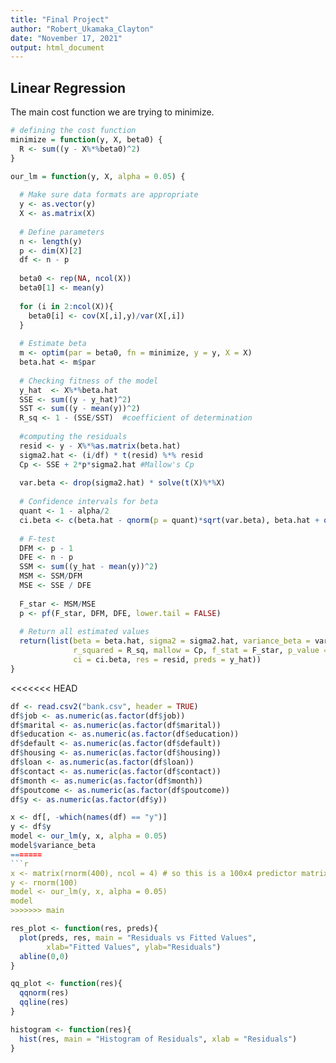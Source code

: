 ```yaml
---
title: "Final Project"
author: "Robert_Ukamaka_Clayton"
date: "November 17, 2021"
output: html_document
---
```



## Linear Regression

The main cost function we are trying to minimize.
```r
# defining the cost function
minimize = function(y, X, beta0) {
  R <- sum((y - X%*%beta0)^2)
}
```

```r
our_lm = function(y, X, alpha = 0.05) {
  
  # Make sure data formats are appropriate
  y <- as.vector(y)
  X <- as.matrix(X)
  
  # Define parameters
  n <- length(y)
  p <- dim(X)[2]
  df <- n - p
  
  beta0 <- rep(NA, ncol(X))
  beta0[1] <- mean(y)
  
  for (i in 2:ncol(X)){ 
    beta0[i] <- cov(X[,i],y)/var(X[,i])
  }
  
  # Estimate beta
  m <- optim(par = beta0, fn = minimize, y = y, X = X)
  beta.hat <- m$par
  
  # Checking fitness of the model
  y_hat  <- X%*%beta.hat
  SSE <- sum((y - y_hat)^2)
  SST <- sum((y - mean(y))^2)
  R_sq <- 1 - (SSE/SST)  #coefficient of determination
  
  #computing the residuals
  resid <- y - X%*%as.matrix(beta.hat)
  sigma2.hat <- (i/df) * t(resid) %*% resid
  Cp <- SSE + 2*p*sigma2.hat #Mallow's Cp
  
  var.beta <- drop(sigma2.hat) * solve(t(X)%*%X)
  
  # Confidence intervals for beta
  quant <- 1 - alpha/2
  ci.beta <- c(beta.hat - qnorm(p = quant)*sqrt(var.beta), beta.hat + qnorm(p = quant)*sqrt(var.beta))
  
  # F-test
  DFM <- p - 1
  DFE <- n - p
  SSM <- sum((y_hat - mean(y))^2)
  MSM <- SSM/DFM
  MSE <- SSE / DFE
  
  F_star <- MSM/MSE
  p <- pf(F_star, DFM, DFE, lower.tail = FALSE)
  
  # Return all estimated values
  return(list(beta = beta.hat, sigma2 = sigma2.hat, variance_beta = var.beta,
              r_squared = R_sq, mallow = Cp, f_stat = F_star, p_value = p, 
              ci = ci.beta, res = resid, preds = y_hat))
}

```


<<<<<<< HEAD
```r
df <- read.csv2("bank.csv", header = TRUE)
df$job <- as.numeric(as.factor(df$job))
df$marital <- as.numeric(as.factor(df$marital))
df$education <- as.numeric(as.factor(df$education))
df$default <- as.numeric(as.factor(df$default))
df$housing <- as.numeric(as.factor(df$housing))
df$loan <- as.numeric(as.factor(df$loan))
df$contact <- as.numeric(as.factor(df$contact))
df$month <- as.numeric(as.factor(df$month))
df$poutcome <- as.numeric(as.factor(df$poutcome))
df$y <- as.numeric(as.factor(df$y))

x <- df[, -which(names(df) == "y")]
y <- df$y
model <- our_lm(y, x, alpha = 0.05)
model$variance_beta
=======
```r
x <- matrix(rnorm(400), ncol = 4) # so this is a 100x4 predictor matrix 
y <- rnorm(100)
model <- our_lm(y, x, alpha = 0.05)
model
>>>>>>> main
```


```r
res_plot <- function(res, preds){
  plot(preds, res, main = "Residuals vs Fitted Values",
        xlab="Fitted Values", ylab="Residuals")
  abline(0,0)
}
```


```r
qq_plot <- function(res){
  qqnorm(res)
  qqline(res)
}
```

```r
histogram <- function(res){
  hist(res, main = "Histogram of Residuals", xlab = "Residuals")
}
```


